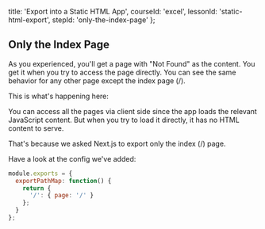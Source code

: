 
  title: 'Export into a Static HTML App',
  courseId: 'excel',
  lessonId: 'static-html-export',
  stepId: 'only-the-index-page'
};

## Only the Index Page

As you experienced, you'll get a page with "Not Found" as the content. You get it when you try to access the page directly. You can see the same behavior for any other page except the index page (/).

This is what's happening here:

You can access all the pages via client side since the app loads the relevant JavaScript content. But when you try to load it directly, it has no HTML content to serve.

That's because we asked Next.js to export only the index (/) page.

Have a look at the config we've added:

```js
module.exports = {
  exportPathMap: function() {
    return {
      '/': { page: '/' }
    };
  }
};
```


